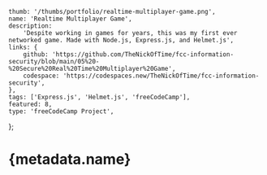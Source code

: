 	thumb: '/thumbs/portfolio/realtime-multiplayer-game.png',
	name: 'Realtime Multiplayer Game',
	description:
		'Despite working in games for years, this was my first ever networked game. Made with Node.js, Express.js, and Helmet.js',
	links: {
		github: 'https://github.com/TheNickOfTime/fcc-information-security/blob/main/05%20-%20Secure%20Real%20Time%20Multiplayer%20Game',
		codespace: 'https://codespaces.new/TheNickOfTime/fcc-information-security',
	},
	tags: ['Express.js', 'Helmet.js', 'freeCodeCamp'],
	featured: 8,
	type: 'freeCodeCamp Project',
};

# {metadata.name}
